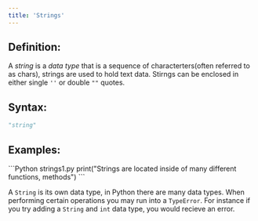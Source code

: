 ```yaml
---
title: 'Strings'
---
```

## Definition: 
A _string_ is a _data type_ that is a sequence of characterters(often referred to as chars), strings are used to hold text data. Stirngs can be enclosed in either single `''` or double `""` quotes. 

## Syntax:
```python
"string"
```
## Examples:
<CodeGroup>
```Python strings1.py
print("Strings are located inside of many different functions, methods")
```
</CodeGroup>

<Warning>A `String` is its own data type, in Python there are many data types. When performing certain operations you may run into a `TypeError`. For instance if you try adding a `String` and `int` data type, you would recieve an error.</Warning>
